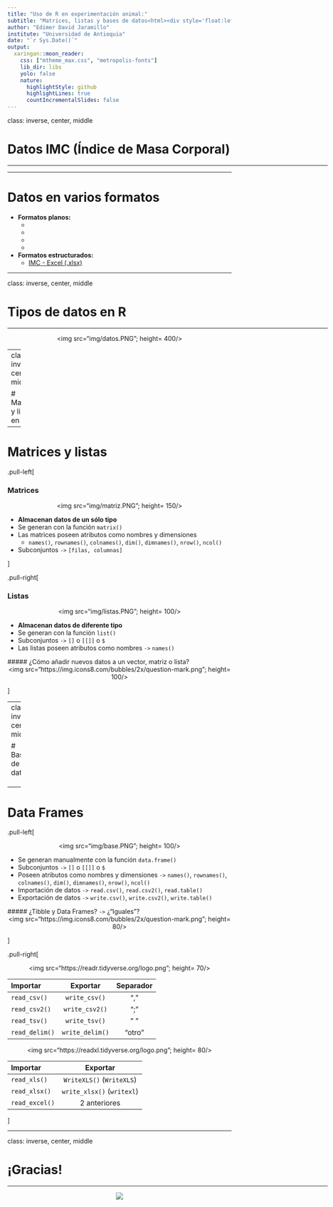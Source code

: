 ```yaml
---
title: "Uso de R en experimentación animal:"
subtitle: "Matrices, listas y bases de datos<html><div style='float:left'></div><hr color='#EB811B' size=1px width=800px></html>"
author: "Edimer David Jaramillo"
institute: "Universidad de Antioquia"
date: "`r Sys.Date()`"
output:
  xaringan::moon_reader:
    css: ["mtheme_max.css", "metropolis-fonts"]
    lib_dir: libs
    yolo: false
    nature:
      highlightStyle: github
      highlightLines: true
      countIncrementalSlides: false
---
```


class: inverse, center, middle

# Datos IMC (Índice de Masa Corporal)
<html><div style='float:left'></div><hr color='#EB811B' size=1px width=720px></html> 

---

# Datos en varios formatos

- **Formatos planos:**
  - []()
  - []()
  - []()
  - []()
- **Formatos estructurados:**
  - [IMC - Excel (.xlsx)](/temas/05-Matriz-Listas-BDatos/data/imc_total.xlsx)

---

class: inverse, center, middle

# Tipos de datos en R
<html><div style='float:left'></div><hr color='#EB811B' size=1px width=720px></html> 

<center>
<img src="img/datos.PNG"; height= 400/>
</center>

---
class: inverse, center, middle

# Matrices y listas en R
<html><div style='float:left'></div><hr color='#EB811B' size=1px width=720px></html> 

---

# Matrices y listas

.pull-left[

### Matrices

<center>
<img src="img/matriz.PNG"; height= 150/>
</center>

- **Almacenan datos de un sólo tipo**
- Se generan con la función `matrix()`
- Las matrices poseen atributos como nombres y dimensiones
  - `names()`, `rownames()`, `colnames()`, `dim()`, `dimnames()`, `nrow()`, `ncol()`
- Subconjuntos `->` `[filas, columnas]`

]


.pull-right[

### Listas

<center>
<img src="img/listas.PNG"; height= 100/>
</center>

- **Almacenan datos de diferente tipo**
- Se generan con la función `list()`
- Subconjuntos `->` `[]` o `[[]]` o `$`
- Las listas poseen atributos como nombres `->` `names()`

##### ¿Cómo añadir nuevos datos a un vector, matriz o lista? <center> <img src="https://img.icons8.com/bubbles/2x/question-mark.png"; height= 100/> </center>


]

---
class: inverse, center, middle

# Bases de datos

<html><div style='float:left'></div><hr color='#EB811B' size=1px width=720px></html> 

<center>
<img src="https://teachdatascience.com/post/tidyverse/tidyverse-package-workflow.png"; height= 300/>
</center>

<center>
<img src="https://tidyverse.tidyverse.org/articles/tidyverse-logo.png"; height= 150/>
</center>





---

# Data Frames

.pull-left[

<center>
<img src="img/base.PNG"; height= 100/>
</center>

- Se generan manualmente con la función `data.frame()`
- Subconjuntos `->` `[]` o `[[]]` o `$`
- Poseen atributos como nombres y dimensiones `->` `names()`, `rownames()`, `colnames()`, `dim()`, `dimnames()`, `nrow()`, `ncol()`
- Importación de datos `->` `read.csv()`, `read.csv2()`, `read.table()` 
- Exportación de datos `->` `write.csv()`, `write.csv2()`, `write.table()` 

##### ¿Tibble y Data Frames? `->` ¿"Iguales"? <center> <img src="https://img.icons8.com/bubbles/2x/question-mark.png"; height= 80/> </center>

]

.pull-right[

<center>
<img src="https://readr.tidyverse.org/logo.png"; height= 70/>
</center>

| Importar | Exportar | Separador |
| :--- | :----------------: | :----: |
| `read_csv()` | `write_csv()` | "," |
| `read_csv2()` | `write_csv2()` | ";" |
| `read_tsv()` | `write_tsv()`| " " |
| `read_delim()` | `write_delim()` | "otro" |

<center>
<img src="https://readxl.tidyverse.org/logo.png"; height= 80/>
</center>

| Importar | Exportar |
| :--- | :----------------: |
| `read_xls()` | `WriteXLS()` (`WriteXLS`) |
| `read_xlsx()` | `write_xlsx()` (`writexl`) |
| `read_excel()` | 2 anteriores |

]


---
class: inverse, center, middle

# ¡Gracias!

<html><div style='float:left'></div><hr color='#EB811B' size=1px width=720px></html> 

<center>
<img src="img/gracias.gif"/>
</center>

